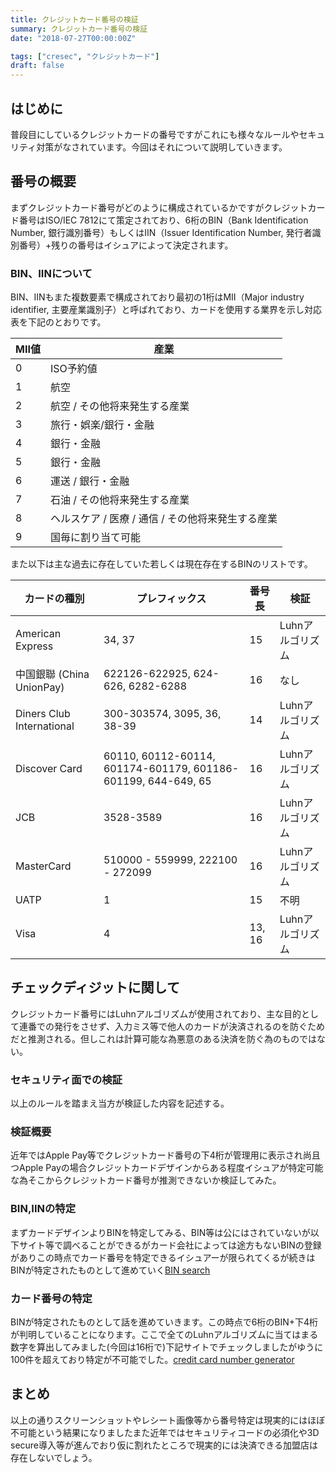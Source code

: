 ```yaml
---
title: クレジットカード番号の検証
summary: クレジットカード番号の検証
date: "2018-07-27T00:00:00Z"

tags: ["cresec", "クレジットカード"]
draft: false
---
```


## はじめに

普段目にしているクレジットカードの番号ですがこれにも様々なルールやセキュリティ対策がなされています。今回はそれについて説明していきます。

## 番号の概要

まずクレジットカード番号がどのように構成されているかですがクレジットカード番号はISO/IEC 7812にて策定されており、6桁のBIN（Bank Identification Number, 銀行識別番号）もしくはIIN（Issuer Identification Number, 発行者識別番号）+残りの番号はイシュアによって決定されます。

### BIN、IINについて

BIN、IINもまた複数要素で構成されており最初の1桁はMII（Major industry identifier, 主要産業識別子）と呼ばれており、カードを使用する業界を示し対応表を下記のとおりです。

MII値 | 産業
---- | -----------------------------
0    | ISO予約値
1    | 航空
2    | 航空 / その他将来発生する産業
3    | 旅行・娯楽/銀行・金融
4    | 銀行・金融
5    | 銀行・金融
6    | 運送 / 銀行・金融
7    | 石油 / その他将来発生する産業
8    | ヘルスケア / 医療 / 通信 / その他将来発生する産業
9    | 国毎に割り当て可能

また以下は主な過去に存在していた若しくは現在存在するBINのリストです。

カードの種別                    | プレフィックス                                                       | 番号長    | 検証
------------------------- | ------------------------------------------------------------- | ------ | ----------
American Express          | 34, 37                                                        | 15     | Luhnアルゴリズム
中国銀聯 (China UnionPay)     | 622126-622925, 624-626, 6282-6288                             | 16     | なし
Diners Club International | 300-303574, 3095, 36, 38-39                                   | 14     | Luhnアルゴリズム
Discover Card             | 60110, 60112-60114, 601174-601179, 601186-601199, 644-649, 65 | 16     | Luhnアルゴリズム
JCB                       | 3528-3589                                                     | 16     | Luhnアルゴリズム
MasterCard                | 510000 - 559999, 222100 - 272099                              | 16     | Luhnアルゴリズム
UATP                      | 1                                                             | 15     | 不明
Visa                      | 4                                                             | 13, 16 | Luhnアルゴリズム

## チェックディジットに関して

クレジットカード番号にはLuhnアルゴリズムが使用されており、主な目的として連番での発行をさせず、入力ミス等で他人のカードが決済されるのを防ぐためだと推測される。但しこれは計算可能な為悪意のある決済を防ぐ為のものではない。

### セキュリティ面での検証

以上のルールを踏まえ当方が検証した内容を記述する。

### 検証概要

近年ではApple Pay等でクレジットカード番号の下4桁が管理用に表示され尚且つApple Payの場合クレジットカードデザインからある程度イシュアが特定可能な為そこからクレジットカード番号が推測できないか検証してみた。

### BIN,IINの特定

まずカードデザインよりBINを特定してみる、BIN等は公にはされていないが以下サイト等で調べることができるがカード会社によっては途方もないBINの登録がありこの時点でカード番号を特定できるイシュアーが限られてくるが続きはBINが特定されたものとして進めていく[BIN search](https://www.bincodes.com/bin-search/)

### カード番号の特定

BINが特定されたものとして話を進めていきます。この時点で6桁のBIN+下4桁が判明していることになります。ここで全てのLuhnアルゴリズムに当てはまる数字を算出してみました(今回は16桁で)下記サイトでチェックしましたがゆうに100件を超えており特定が不可能でした。[credit card number generator](https://www.elfqrin.com/discard_credit_card_generator.php)

## まとめ

以上の通りスクリーンショットやレシート画像等から番号特定は現実的にはほぼ不可能という結果になりましたまた近年ではセキュリティコードの必須化や3D secure導入等が進んでおり仮に割れたところで現実的には決済できる加盟店は存在しないでしょう。
